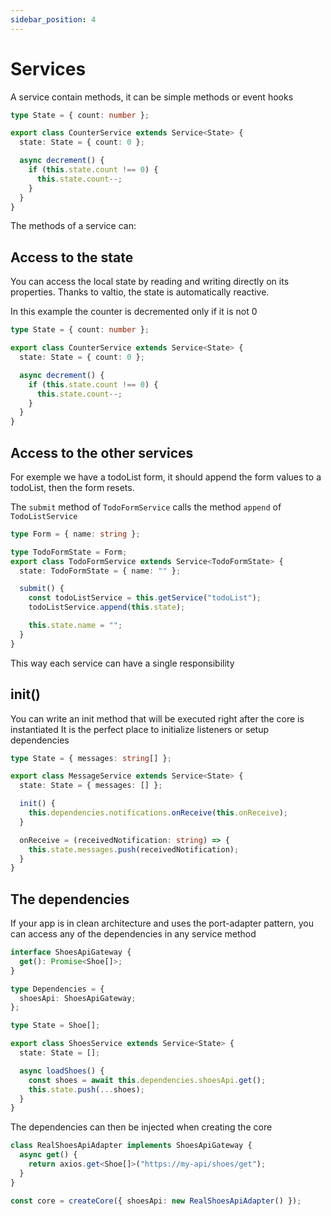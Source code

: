 ```yaml
---
sidebar_position: 4
---
```


# Services

A service contain methods, it can be simple methods or event hooks

```ts
type State = { count: number };

export class CounterService extends Service<State> {
  state: State = { count: 0 };

  async decrement() {
    if (this.state.count !== 0) {
      this.state.count--;
    }
  }
}
```

The methods of a service can:

## Access to the state

You can access the local state by reading and writing directly on its properties. Thanks to valtio, the state is automatically reactive.

In this example the counter is decremented only if it is not 0

```ts
type State = { count: number };

export class CounterService extends Service<State> {
  state: State = { count: 0 };

  async decrement() {
    if (this.state.count !== 0) {
      this.state.count--;
    }
  }
}
```

## Access to the other services

For exemple we have a todoList form, it should append the form values to a todoList,
then the form resets.

The `submit` method of `TodoFormService` calls the method `append` of `TodoListService`

```ts
type Form = { name: string };

type TodoFormState = Form;
export class TodoFormService extends Service<TodoFormState> {
  state: TodoFormState = { name: "" };

  submit() {
    const todoListService = this.getService("todoList");
    todoListService.append(this.state);

    this.state.name = "";
  }
}
```

This way each service can have a single responsibility

## init()

You can write an init method that will be executed right after the core is instantiated
It is the perfect place to initialize listeners or setup dependencies

```ts
type State = { messages: string[] };

export class MessageService extends Service<State> {
  state: State = { messages: [] };

  init() {
    this.dependencies.notifications.onReceive(this.onReceive);
  }

  onReceive = (receivedNotification: string) => {
    this.state.messages.push(receivedNotification);
  }
}
```

## The dependencies

If your app is in clean architecture and uses the port-adapter pattern, you can access any of the dependencies in any service method

```ts
interface ShoesApiGateway {
  get(): Promise<Shoe[]>;
}

type Dependencies = {
  shoesApi: ShoesApiGateway;
};
```

```ts
type State = Shoe[];

export class ShoesService extends Service<State> {
  state: State = [];

  async loadShoes() {
    const shoes = await this.dependencies.shoesApi.get();
    this.state.push(...shoes);
  }
}
```

The dependencies can then be injected when creating the core

```ts
class RealShoesApiAdapter implements ShoesApiGateway {
  async get() {
    return axios.get<Shoe[]>("https://my-api/shoes/get");
  }
}

const core = createCore({ shoesApi: new RealShoesApiAdapter() });
```
